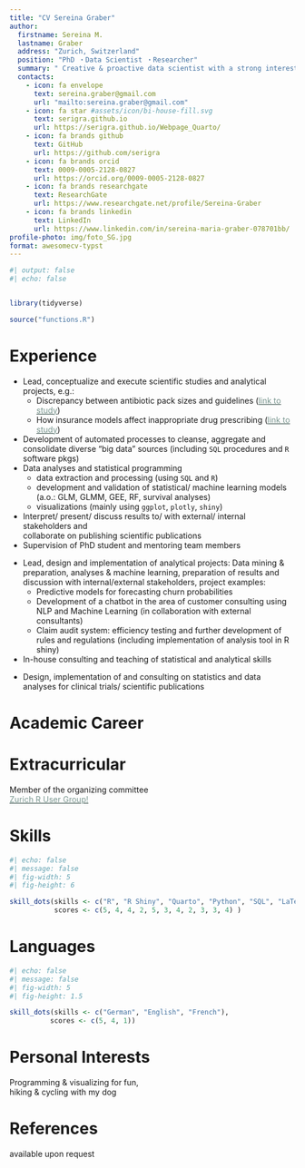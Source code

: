 ```yaml
---
title: "CV Sereina Graber"
author:
  firstname: Sereina M.
  lastname: Graber
  address: "Zurich, Switzerland"
  position: "PhD ・Data Scientist ・Researcher"
  summary: " Creative & proactive data scientist with a strong interest in cause and effects of drug usage, leveraging strong analytical and programming skills to generate actionable insights & innovative solutions that enhance patients well-being."
  contacts:
    - icon: fa envelope
      text: sereina.graber@gmail.com
      url: "mailto:sereina.graber@gmail.com"
    - icon: fa star #assets/icon/bi-house-fill.svg
      text: serigra.github.io
      url: https://serigra.github.io/Webpage_Quarto/
    - icon: fa brands github
      text: GitHub
      url: https://github.com/serigra
    - icon: fa brands orcid
      text: 0009-0005-2128-0827
      url: https://orcid.org/0009-0005-2128-0827
    - icon: fa brands researchgate
      text: ResearchGate
      url: https://www.researchgate.net/profile/Sereina-Graber
    - icon: fa brands linkedin
      text: LinkedIn
      url: https://www.linkedin.com/in/sereina-maria-graber-078701bb/
profile-photo: img/foto_SG.jpg
format: awesomecv-typst
---
```

```r
#| output: false
#| echo: false


library(tidyverse)

source("functions.R")
```



::: {.leftpanel}
# Experience

```{=typst}
#resume-entry(
  title: "Data Scientist & Researcher",
  date: "90% | Aug 2019 - current",
  location: "",
  description: "Department of Health Sciences, Helsana Ins. Group, Zurich",
)

```
* Lead, conceptualize and execute scientific studies and analytical projects, e.g.: 
  - Discrepancy between antibiotic pack sizes and guidelines ([[[link to study]{.underline}]{style="color:#23534799;"}](https://link.springer.com/article/10.1007/s15010-024-02420-9))
  - How insurance models affect inappropriate drug prescribing ([[[link to study]{.underline}]{style="color:#23534799;"}](https://journals.plos.org/plosone/article?id=10.1371/journal.pone.0311099))
* Development of automated processes to cleanse, aggregate and consolidate diverse
"big data" sources (including `SQL` procedures and `R` software pkgs)
* Data analyses and statistical programming
  - data extraction and processing (using `SQL` and `R`)
  - development and validation of statistical/ machine learning models \
  (a.o.: GLM, GLMM, GEE, RF, survival analyses)
  - visualizations (mainly using `ggplot`, `plotly`, `shiny`)
* Interpret/ present/ discuss results to/ with external/ internal stakeholders and \
collaborate on publishing scientific publications
* Supervision of PhD student and mentoring team members

```{=typst}
#resume-entry(
  title: "Data Scientist",
  date: "100% | Aug 2017 - Jul 2019",
  location: "",
  description: "Advanced Analytics, Sanitas Ins. Group, Zurich",
)
```

* Lead, design and implementation of analytical projects: Data mining &
preparation, analyses & machine learning, preparation of results and discussion
with internal/external stakeholders, project examples:
  - Predictive models for forecasting churn probabilities
  - Development of a chatbot in the area of customer consulting using NLP and
Machine Learning (in collaboration with external consultants)
  - Claim audit system: efficiency testing and further development of rules and
regulations (including implementation of analysis tool in R shiny)
* In-house consulting and teaching of statistical and analytical skills

```{=typst}
#resume-entry(
  title: "Biostatistician",
  date: "diverse projects | Mar 2012 - Jul 2016",
  location: "",
  description: "Institute of Anesthesiology, University Hospital Zürich 
Pneumology and Sleep Medicine, Cantonal Hospital Aarau",
)
```
* Design, implementation of and consulting on statistics and data analyses for 
clinical trials/ scientific publications




# Academic Career

```{=typst}
#resume-entry(
  title: "Ph.D. in Evolutionary Biology",
  date: "Aug 2013 - Jul 2017",
  location: "",
  description: "Anthropological Institute and Museum, University of Zurich",
   top-space: 1.1em,
  below-space-second: 0.3em,
)

#resume-entry(
  title: "Master of Science - Biostatistics",
  date: "Sept 2012 - May 2015",
  location: "",
  description: "Epidemiology, Biostatistics and Prevention Institute, University of Zurich",
  top-space: 1.1em,
  below-space-second: 0.3em, 
)

#resume-entry(
  title: "Master of Science - Biology",
  date: "Sept 2010 - May 2012",
  location: "",
  description: "Anthropological Institute and Museum, University of Zurich",
  top-space: 1.1em,
  below-space-second: 0.3em, 
)

#resume-entry(
  title: "Bachelor of Science - Biology",
  date: "Sept 2007 - May 2010",
  location: "",
  description: "University of Zurich",
  top-space: 1.1em,
  below-space-second: 0.3em, 
)
```
:::

::: {.rightpanel}

# Extracurricular


Member of the organizing committee\
[[[Zurich R User Group!]{.underline}]{style="color:#23534799;"}](https://zurich-r-user-group.github.io/)

# Skills

```r
#| echo: false
#| message: false
#| fig-width: 5
#| fig-height: 6

skill_dots(skills <- c("R", "R Shiny", "Quarto", "Python", "SQL", "LaTex", "Git", "Bash/ Shell", "SPSS", "JMP", "MS Office"),
           scores <- c(5, 4, 4, 2, 5, 3, 4, 2, 3, 3, 4) )
```




# Languages

```r
#| echo: false
#| message: false
#| fig-width: 5
#| fig-height: 1.5

skill_dots(skills <- c("German", "English", "French"),
          scores <- c(5, 4, 1))
```


# Personal Interests

Programming & visualizing for fun,\
hiking & cycling with my dog



# References

available upon request

:::




